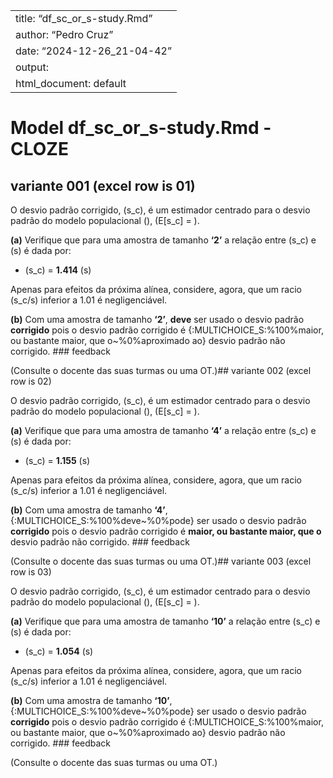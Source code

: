 
---
title: "df_sc_or_s-study.Rmd"
author: "Pedro Cruz"
date: "2024-12-26_21-04-42"
output:
  html_document: default
---


# Model df_sc_or_s-study.Rmd - CLOZE

## variante 001 (excel row is 01)


O desvio padrão corrigido, \(s_c\), é um estimador centrado para o desvio padrão do modelo populacional \(\sigma\),  \(E[s_c] = \sigma\).

**(a)** Verifique que para uma amostra de tamanho **'2'** a relação entre \(s_c\) e \(s\) é dada por:

* \(s_c\) = **1.414** \(s\)

Apenas para efeitos da próxima alínea, considere, agora, que um racio \(s_c/s\) inferior a 1.01 é negligenciável.

**(b)** Com uma amostra de tamanho **'2'**, **deve** ser usado o desvio padrão **corrigido** pois o desvio padrão corrigido é {:MULTICHOICE_S:%100%maior, ou bastante maior, que o\~%0%aproximado ao} desvio padrão não corrigido.
### feedback

(Consulte o docente das suas turmas ou uma OT.)## variante 002 (excel row is 02)


O desvio padrão corrigido, \(s_c\), é um estimador centrado para o desvio padrão do modelo populacional \(\sigma\),  \(E[s_c] = \sigma\).

**(a)** Verifique que para uma amostra de tamanho **'4'** a relação entre \(s_c\) e \(s\) é dada por:

* \(s_c\) = **1.155** \(s\)

Apenas para efeitos da próxima alínea, considere, agora, que um racio \(s_c/s\) inferior a 1.01 é negligenciável.

**(b)** Com uma amostra de tamanho **'4'**, {:MULTICHOICE_S:%100%deve\~%0%pode} ser usado o desvio padrão **corrigido** pois o desvio padrão corrigido é **maior, ou bastante maior, que o** desvio padrão não corrigido.
### feedback

(Consulte o docente das suas turmas ou uma OT.)## variante 003 (excel row is 03)


O desvio padrão corrigido, \(s_c\), é um estimador centrado para o desvio padrão do modelo populacional \(\sigma\),  \(E[s_c] = \sigma\).

**(a)** Verifique que para uma amostra de tamanho **'10'** a relação entre \(s_c\) e \(s\) é dada por:

* \(s_c\) = **1.054** \(s\)

Apenas para efeitos da próxima alínea, considere, agora, que um racio \(s_c/s\) inferior a 1.01 é negligenciável.

**(b)** Com uma amostra de tamanho **'10'**, {:MULTICHOICE_S:%100%deve\~%0%pode} ser usado o desvio padrão **corrigido** pois o desvio padrão corrigido é {:MULTICHOICE_S:%100%maior, ou bastante maior, que o\~%0%aproximado ao} desvio padrão não corrigido.
### feedback

(Consulte o docente das suas turmas ou uma OT.)